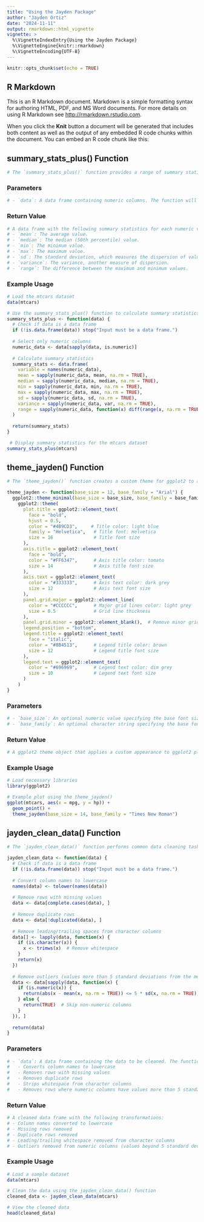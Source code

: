 ```yaml
---
title: "Using the Jayden Package"
author: "Jayden Ortiz"
date: "2024-11-11"
output: rmarkdown::html_vignette
vignette: >
  %\VignetteIndexEntry{Using the Jayden Package}
  %\VignetteEngine{knitr::rmarkdown}
  %\VignetteEncoding{UTF-8}
---
```


```r
knitr::opts_chunk$set(echo = TRUE)
```

## R Markdown

This is an R Markdown document. Markdown is a simple formatting syntax for authoring HTML, PDF, and MS Word documents. For more details on using R Markdown see <http://rmarkdown.rstudio.com>.

When you click the **Knit** button a document will be generated that includes both content as well as the output of any embedded R code chunks within the document. You can embed an R code chunk like this:

## summary_stats_plus() Function

```r

# The `summary_stats_plus()` function provides a range of summary statistics for each numeric column in a data frame. It calculates the mean, median, minimum, maximum, standard deviation, variance, and range for each numeric variable

```

### Parameters

```r
# - `data`: A data frame containing numeric columns. The function will ignore non-numeric columns.

```

### Return Value

```r

# A data frame with the following summary statistics for each numeric variable:
# - `mean`: The average value.
# - `median`: The median (50th percentile) value.
# - `min`: The minimum value.
# - `max`: The maximum value.
# - `sd`: The standard deviation, which measures the dispersion of values around the mean.
# - `variance`: The variance, another measure of dispersion.
# - `range`: The difference between the maximum and minimum values.

```

### Example Usage

```r

# Load the mtcars dataset
data(mtcars)
```

```r

# Use the summary_stats_plus() function to calculate summary statistics
summary_stats_plus <- function(data) {
  # Check if data is a data frame
  if (!is.data.frame(data)) stop("Input must be a data frame.")
  
  # Select only numeric columns
  numeric_data <- data[sapply(data, is.numeric)]
  
  # Calculate summary statistics
  summary_stats <- data.frame(
    variable = names(numeric_data),
    mean = sapply(numeric_data, mean, na.rm = TRUE),
    median = sapply(numeric_data, median, na.rm = TRUE),
    min = sapply(numeric_data, min, na.rm = TRUE),
    max = sapply(numeric_data, max, na.rm = TRUE),
    sd = sapply(numeric_data, sd, na.rm = TRUE),
    variance = sapply(numeric_data, var, na.rm = TRUE),
    range = sapply(numeric_data, function(x) diff(range(x, na.rm = TRUE)))
  )
  
  return(summary_stats)
}

```

```r

 # Display summary statistics for the mtcars dataset
summary_stats_plus(mtcars)

```

## theme_jayden() Function

```r

# The `theme_jayden()` function creates a custom theme for ggplot2 to apply specific colors, fonts, and grid styles across plots.

theme_jayden <- function(base_size = 12, base_family = "Arial") {
  ggplot2::theme_minimal(base_size = base_size, base_family = base_family) +
    ggplot2::theme(
      plot.title = ggplot2::element_text(
        face = "bold", 
        hjust = 0.5, 
        color = "#4B9CD3",     # Title color: light blue
        family = "Helvetica",   # Title font: Helvetica
        size = 16               # Title font size
      ),
      axis.title = ggplot2::element_text(
        face = "bold", 
        color = "#FF6347",      # Axis title color: tomato
        size = 14               # Axis title font size
      ),
      axis.text = ggplot2::element_text(
        color = "#333333",      # Axis text color: dark grey
        size = 12               # Axis text font size
      ),
      panel.grid.major = ggplot2::element_line(
        color = "#CCCCCC",      # Major grid lines color: light grey
        size = 0.5              # Grid line thickness
      ),
      panel.grid.minor = ggplot2::element_blank(),  # Remove minor grid lines
      legend.position = "bottom",
      legend.title = ggplot2::element_text(
        face = "italic", 
        color = "#8B4513",      # Legend title color: brown
        size = 12               # Legend title font size
      ),
      legend.text = ggplot2::element_text(
        color = "#696969",      # Legend text color: dim grey
        size = 10               # Legend text font size
      )
    )
}

```

### Parameters

```r

# - `base_size`: An optional numeric value specifying the base font size for the theme. Default is 12.
# - `base_family`: An optional character string specifying the base font family. Default is "Arial".

```

### Return Value

```r

# A ggplot2 theme object that applies a custom appearance to ggplot2 plots, including customized colors, fonts, and grid lines.

```

### Example Usage 

```r

# Load necessary libraries
library(ggplot2)

# Example plot using the theme_jayden()
ggplot(mtcars, aes(x = mpg, y = hp)) +
  geom_point() +
  theme_jayden(base_size = 14, base_family = "Times New Roman")

```

## jayden_clean_data() Function

```r

# The `jayden_clean_data()` function performs common data cleaning tasks

jayden_clean_data <- function(data) {
  # Check if data is a data frame
  if (!is.data.frame(data)) stop("Input must be a data frame.")
  
  # Convert column names to lowercase
  names(data) <- tolower(names(data))
  
  # Remove rows with missing values
  data <- data[complete.cases(data), ]
  
  # Remove duplicate rows
  data <- data[!duplicated(data), ]
  
  # Remove leading/trailing spaces from character columns
  data[] <- lapply(data, function(x) {
    if (is.character(x)) {
      x <- trimws(x)  # Remove whitespace
    }
    return(x)
  })
  
  # Remove outliers (values more than 5 standard deviations from the mean)
  data <- data[sapply(data, function(x) {
    if (is.numeric(x)) {
      return(abs(x - mean(x, na.rm = TRUE)) <= 5 * sd(x, na.rm = TRUE))
    } else {
      return(TRUE)  # Skip non-numeric columns
    }
  }), ]
  
  return(data)
}

```

### Parameters

```r

# - `data`: A data frame containing the data to be cleaned. The function will perform the following:
#   - Converts column names to lowercase
#   - Removes rows with missing values
#   - Removes duplicate rows
#   - Strips whitespace from character columns
#   - Removes rows where numeric columns have values more than 5 standard deviations away from the mean.

```

### Return Value 

```r

# A cleaned data frame with the following transformations:
# - Column names converted to lowercase
# - Missing rows removed
# - Duplicate rows removed
# - Leading/trailing whitespace removed from character columns
# - Outliers removed from numeric columns (values beyond 5 standard deviations)

```

### Example Usage

```r

# Load a sample dataset
data(mtcars)

# Clean the data using the jayden_clean_data() function
cleaned_data <- jayden_clean_data(mtcars)

# View the cleaned data
head(cleaned_data)

```

